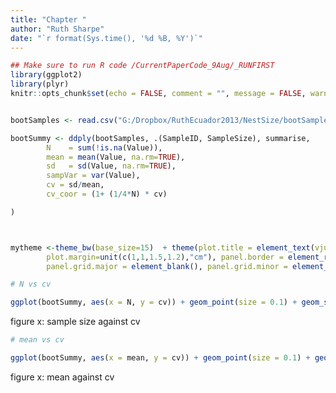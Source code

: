 ---
title: "Chapter "
author: "Ruth Sharpe"
date: "`r format(Sys.time(), '%d %B, %Y')`"
---

```{r docSettings, include = FALSE}
## Make sure to run R code /CurrentPaperCode_9Aug/_RUNFIRST
library(ggplot2)
library(plyr)
knitr::opts_chunk$set(echo = FALSE, comment = "", message = FALSE, warning = FALSE)


bootSamples <- read.csv("G:/Dropbox/RuthEcuador2013/NestSize/bootSamplesDolph_9June.csv")

bootSummy <- ddply(bootSamples, .(SampleID, SampleSize), summarise,
		N    = sum(!is.na(Value)),
		mean = mean(Value, na.rm=TRUE),
		sd   = sd(Value, na.rm=TRUE),
		sampVar = var(Value),
		cv = sd/mean,
		cv_coor = (1+ (1/4*N) * cv)

)



mytheme <-theme_bw(base_size=15)  + theme(plot.title = element_text(vjust=2, size = 10), panel.margin= unit(0.75, "lines"),  
		plot.margin=unit(c(1,1,1.5,1.2),"cm"), panel.border = element_rect(fill = NA, colour = "grey", linetype=1, size = 1), 
		panel.grid.major = element_blank(), panel.grid.minor = element_blank())

```



```{r graphSmplSizevsCV}

# N vs cv

ggplot(bootSummy, aes(x = N, y = cv)) + geom_point(size = 0.1) + geom_smooth(method='lm',formula=y~x, se = FALSE ) + mytheme

```

figure x: sample size against cv

```{r graphMeanevsCV}

# mean vs cv

ggplot(bootSummy, aes(x = mean, y = cv)) + geom_point(size = 0.1) + geom_smooth(method='lm',formula=y~x + I(x^2), se = FALSE) + mytheme


```

figure x: mean against cv